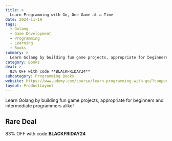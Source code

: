 ```yaml
---
title: >
  Learn Programming with Go, One Game at a Time
date: 2024-11-19
tags:
  - Golang
  - Game Development
  - Programming
  - Learning
  - Books
summary: >
  Learn Golang by building fun game projects, appropriate for beginners and intermediate programmers alike!
category: Books
deal: >
  83% OFF with code **BLACKFRIDAY24**
subcategory: Programming Books
website: https://www.udemy.com/course/learn-programming-with-go/?couponCode=BLACKFRIDAY24
layout: ProductLayout
---
```

Learn Golang by building fun game projects, appropriate for beginners and intermediate programmers alike!

## Rare Deal

83% OFF with code **BLACKFRIDAY24**
